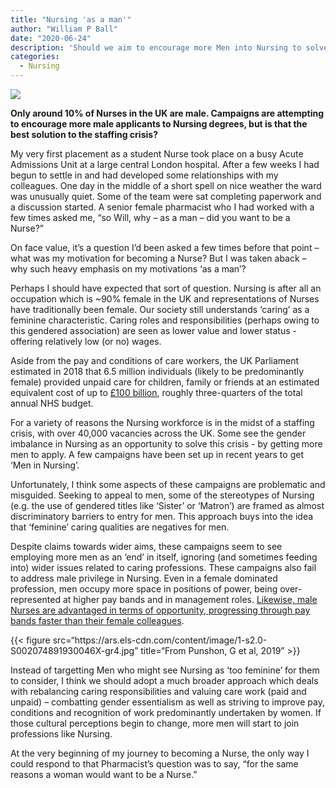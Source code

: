 ---
title: "Nursing 'as a man'"
author: "William P Ball"
date: "2020-06-24"
description: 'Should we aim to encourage more Men into Nursing to solve the staffing crisis?'
categories:
  - Nursing
---

![](featured.jpg)

**Only around 10% of Nurses in the UK are male. Campaigns are attempting to encourage more male applicants to Nursing degrees, but is that the best solution to the staffing crisis?**


My very first placement as a student Nurse took place on a busy Acute Admissions Unit at a large central London hospital. After a few weeks I had begun to settle in and had developed some relationships with my colleagues. One day in the middle of a short spell on nice weather the ward was unusually quiet. Some of the team were sat completing paperwork and a discussion started. A senior female pharmacist who I had worked with a few times asked me, “so Will, why – as a man – did you want to be a Nurse?”

On face value, it’s a question I’d been asked a few times before that point – what was my motivation for becoming a Nurse? But I was taken aback – why such heavy emphasis on my motivations ‘as a man’?

Perhaps I should have expected that sort of question. Nursing is after all an occupation which is ~90% female in the UK and representations of Nurses have traditionally been female. Our society still understands ‘caring’ as a feminine characteristic. Caring roles and responsibilities (perhaps owing to this gendered association) are seen as lower value and lower status - offering relatively low (or no) wages.

Aside from the pay and conditions of care workers, the UK Parliament estimated in 2018 that 6.5 million individuals (likely to be predominantly female) provided unpaid care for children, family or friends at an estimated equivalent cost of up to [£100 billion](http://researchbriefings.files.parliament.uk/documents/POST-PN-0582/POST-PN-0582.pdf), roughly three-quarters of the total annual NHS budget.

For a variety of reasons the Nursing workforce is in the midst of a staffing crisis, with over 40,000 vacancies across the UK. Some see the gender imbalance in Nursing as an opportunity to solve this crisis - by getting more men to apply. A few campaigns have been set up in recent years to get ‘Men in Nursing’.

Unfortunately, I think some aspects of these campaigns are problematic and misguided. Seeking to appeal to men, some of the stereotypes of Nursing (e.g. the use of gendered titles like ‘Sister’ or ‘Matron’) are framed as almost discriminatory barriers to entry for men. This approach buys into the idea that ‘feminine’ caring qualities are negatives for men.

Despite claims towards wider aims, these campaigns seem to see employing more men as an ‘end’ in itself, ignoring (and sometimes feeding into) wider issues related to caring professions. These campaigns also fail to address male privilege in Nursing. Even in a female dominated profession, men occupy more space in positions of power, being over-represented at higher pay bands and in management roles. [Likewise, male Nurses are advantaged in terms of opportunity, progressing through pay bands faster than their female colleagues](https://www.sciencedirect.com/science/article/abs/pii/S002074891930046X).

{{< figure src="https://ars.els-cdn.com/content/image/1-s2.0-S002074891930046X-gr4.jpg" title="From Punshon, G et al, 2019" >}}

Instead of targetting Men who might see Nursing as 'too feminine' for them to consider, I think we should adopt a much broader approach which deals with rebalancing caring responsibilities and valuing care work (paid and unpaid) – combatting gender essentialism as well as striving to improve pay, conditions and recognition of work predominantly undertaken by women. If those cultural perceptions begin to change, more men will start to join professions like Nursing.

At the very beginning of my journey to becoming a Nurse, the only way I could respond to that Pharmacist’s question was to say, “for the same reasons a woman would want to be a Nurse.”